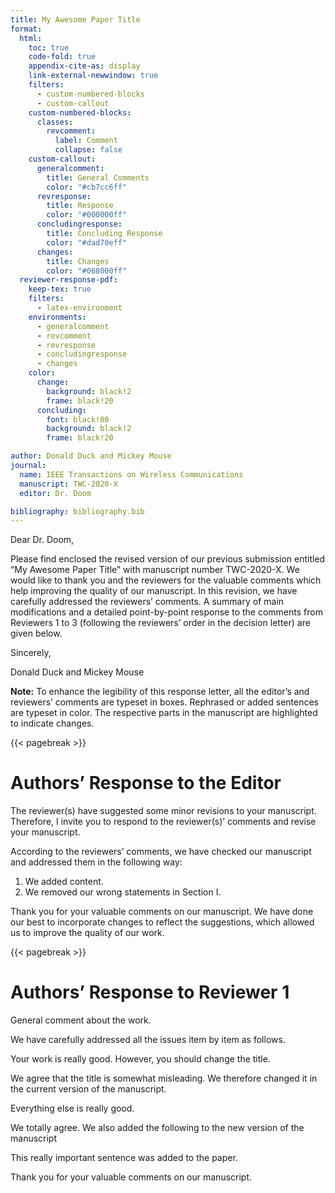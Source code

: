 ```yaml
---
title: My Awesome Paper Title
format:
  html:
    toc: true
    code-fold: true
    appendix-cite-as: display
    link-external-newwindow: true
    filters:
      - custom-numbered-blocks
      - custom-callout
    custom-numbered-blocks:
      classes:
        revcomment:
          label: Comment
          collapse: false
    custom-callout:
      generalcomment:
        title: General Comments
        color: "#cb7cc6ff"
      revresponse:
        title: Response
        color: "#000000ff"
      concludingresponse:
        title: Concluding Response
        color: "#dad70eff"
      changes:
        title: Changes
        color: "#068000ff"
  reviewer-response-pdf:
    keep-tex: true
    filters:
      - latex-environment
    environments:
      - generalcomment
      - revcomment
      - revresponse
      - concludingresponse
      - changes
    color:
      change:
        background: black!2
        frame: black!20
      concluding:
        font: black!80
        background: black!2
        frame: black!20

author: Donald Duck and Mickey Mouse
journal:
  name: IEEE Transactions on Wireless Communications
  manuscript: TWC-2020-X
  editor: Dr. Doom

bibliography: bibliography.bib  
---
```


Dear Dr. Doom,

Please find enclosed the revised version of our previous submission entitled "My Awesome Paper Title" with manuscript number TWC-2020-X.
We would like to thank you and the reviewers for the valuable comments which help improving the quality of our manuscript.
In this revision, we have carefully addressed the reviewers' comments.
A summary of main modifications and a detailed point-by-point response to the comments from Reviewers 1 to 3 (following the reviewers' order in the decision letter) are given below.

Sincerely,

Donald Duck and Mickey Mouse

**Note:** To enhance the legibility of this response letter, all the editor's and reviewers' comments are typeset in boxes. Rephrased or added sentences are typeset in color. The respective parts in the manuscript are highlighted to indicate changes.

{{< pagebreak >}}

# Authors' Response to the Editor

::: {.generalcomment}
The reviewer(s) have suggested some minor revisions to your manuscript. Therefore, I invite you to respond to the reviewer(s)' comments and revise your manuscript.
:::

::: {.revresponse options="We appreciate your handling of the review process."}
According to the reviewers' comments, we have checked our manuscript and addressed them in the following way:

1. We added content.
2. We removed our wrong statements in Section I.
:::

::: {.concludingresponse options="to the Editor"}
Thank you for your valuable comments on our manuscript. 
We have done our best to incorporate changes to reflect the suggestions, which allowed us to improve the quality of our work.
:::

{{< pagebreak >}}

# Authors' Response to Reviewer 1

::: {.generalcomment}
General comment about the work.
:::

::: {.revresponse options="Thank you for your feedback."}
We have carefully addressed all the issues item by item as follows.
:::

::: {.revcomment}
Your work is really good. However, you should change the title.
:::

::: {.revresponse}
We agree that the title is somewhat misleading.
We therefore changed it in the current version of the manuscript.
:::

::: {.revcomment}
Everything else is really good.
:::

:::: {.revresponse}
We totally agree. We also added the following to the new version of the manuscript

::: {.changes}
This really important sentence was added to the paper.
:::
::::

::: {.concludingresponse options="to Reviewer 1"}
Thank you for your valuable comments on our manuscript. 
:::
